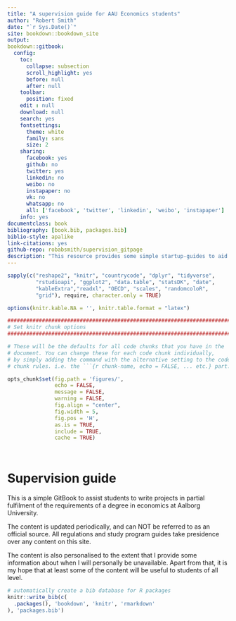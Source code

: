 ```yaml
--- 
title: "A supervision guide for AAU Economics students"
author: "Robert Smith"
date: "`r Sys.Date()`"
site: bookdown::bookdown_site
output:
bookdown::gitbook:
  config:
    toc:
      collapse: subsection
      scroll_highlight: yes
      before: null
      after: null
    toolbar:
      position: fixed
    edit : null
    download: null
    search: yes
    fontsettings:
      theme: white
      family: sans
      size: 2
    sharing:
      facebook: yes
      github: no
      twitter: yes
      linkedin: no
      weibo: no
      instapaper: no
      vk: no
      whatsapp: no
      all: ['facebook', 'twitter', 'linkedin', 'weibo', 'instapaper']
    info: yes
documentclass: book
bibliography: [book.bib, packages.bib]
biblio-style: apalike
link-citations: yes
github-repo: robabsmith/supervision_gitpage
description: "This resource provides some simple startup-guides to aid students in the development of research projects."
---
```


```r

sapply(c("reshape2", "knitr", "countrycode", "dplyr", "tidyverse",
         "rstudioapi", "ggplot2", "data.table", "statsDK", "date",
         "kableExtra","readxl", "OECD", "scales", "randomcoloR",
         "grid"), require, character.only = TRUE)

options(knitr.kable.NA = '', knitr.table.format = "latex")

#########################################################################
# Set knitr chunk options
#########################################################################

# These will be the defaults for all code chunks that you have in the 
# document. You can change these for each code chunk individually, 
# by simply adding the command with the alternative setting to the code
# chunk rules. i.e. the ```{r chunk-name, echo = FALSE, ... etc.} part.

opts_chunk$set(fig.path = 'figures/',
               echo = FALSE, 
               message = FALSE, 
               warning = FALSE, 
               fig.align = "center", 
               fig.width = 5,
               fig.pos = 'H',
               as.is = TRUE,
               include = TRUE,
               cache = TRUE)




```


# Supervision guide

This is a simple GitBook to assist students to write projects in partial fulfilment of the requirements of a degree in economics at Aalborg University.

The content is updated periodically, and can NOT be referred to as an official source. All regulations and study program guides take presidence over any content on this site.

The content is also personalised to the extent that I provide some information about when I will personally be unavailable. Apart from that, it is my hope that at least some of the content will be useful to students of all level.

```r
# automatically create a bib database for R packages
knitr::write_bib(c(
  .packages(), 'bookdown', 'knitr', 'rmarkdown'
), 'packages.bib')
```


